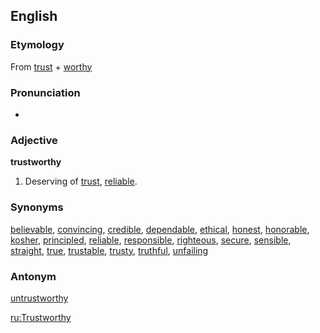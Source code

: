 ==English==

===Etymology===
From [[trust]] + [[worthy]]

===Pronunciation===
*{{audio|en-us-trustworthy.ogg|Audio (US)}}

===Adjective===
'''trustworthy'''
#Deserving of [[trust]], [[reliable]].

===Synonyms===
[[believable]], [[convincing]], [[credible]], [[dependable]], [[ethical]], [[honest]], [[honorable]], [[kosher]], [[principled]],  [[reliable]], [[responsible]], [[righteous]], [[secure]], [[sensible]], [[straight]], [[true]], [[trustable]], [[trusty]], [[truthful]], [[unfailing]]

===Antonym===
[[untrustworthy]]

[[ru:Trustworthy]]